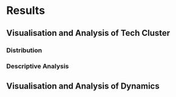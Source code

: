 # Results

## Visualisation and Analysis of Tech Cluster

### Distribution

### Descriptive Analysis

## Visualisation and Analysis of Dynamics
